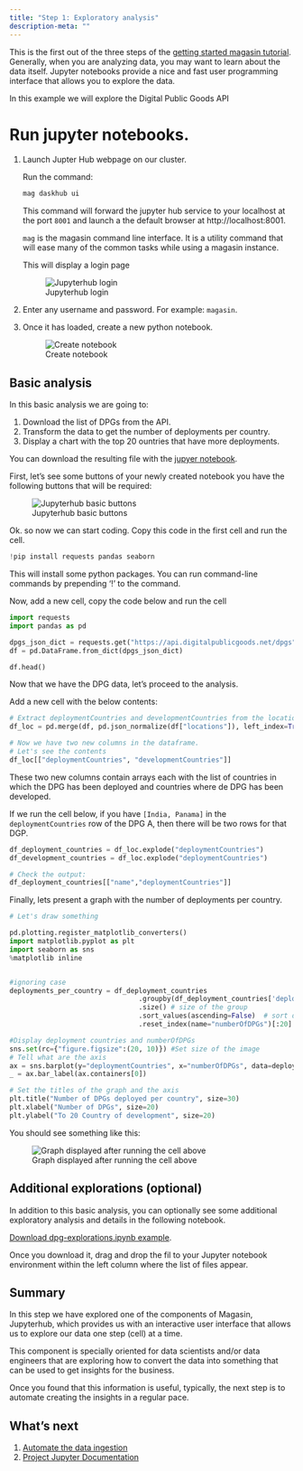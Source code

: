 ```yaml
---
title: "Step 1: Exploratory analysis"
description-meta: ""
---
```


This is the first out of the three steps of the [getting started magasin tutorial](tutorial-overview.qmd). Generally, when you are analyzing data, you may want to learn about the data itself. Jupyter notebooks provide a nice and fast user programming interface that allows you to explore the data.

In this example we will explore the Digital Public Goods API


# Run jupyter notebooks.

1. Launch Jupter Hub webpage on our cluster. 

    Run the command: 

    ```sh
    mag daskhub ui
    ```

   This command will forward the jupyter hub service to your localhost at the port `8001` and launch a the default browser at http://localhost:8001.

   :::{.callout-note}
   `mag` is the magasin command line interface. It is a utility command that will ease many of the common tasks while using a magasin instance. 
   :::

    This will display a login page

     ![Jupyterhub login](../images/get-started/jupyterhub-login.png)



2. Enter any username and password. For example: `magasin`.

3. Once it has loaded, create a new python notebook.  

      ![Create notebook](../images/get-started/jupyterhub-create-python-notebook.png)

## Basic analysis

In this basic analysis we are going to:

1. Download the list of DPGs from the API.
2. Transform the data to get the number of deployments per country.
3. Display a chart with the top 20 ountries that have more deployments.

You can download the resulting file with the [jupyer notebook](https://github.com/unicef/magasin/blob/main/examples/dpg-insights/dpg-basic.ipynb).


First, let's see some buttons of your newly created notebook you have the following buttons that will be required:

   ![Jupyterhub basic buttons](../images/get-started/jupyterhub-basic-ui-cells.png)


Ok. so now we can start coding. Copy this code in the first cell and run the cell.

```python
!pip install requests pandas seaborn
```

This will install some python packages. You can run command-line commands by prepending '!' to the command.

Now, add a new cell, copy the code below and run the cell
```python
import requests
import pandas as pd

dpgs_json_dict = requests.get("https://api.digitalpublicgoods.net/dpgs").json()
df = pd.DataFrame.from_dict(dpgs_json_dict)

df.head()
```

Now that we have the DPG data, let's proceed to the analysis.

Add a new cell with the below contents:
```python
# Extract deploymentCountries and developmentCountries from the locations column.
df_loc = pd.merge(df, pd.json_normalize(df["locations"]), left_index=True, right_index=True)

# Now we have two new columns in the dataframe. 
# Let's see the contents
df_loc[["deploymentCountries", "developmentCountries"]]
```

These two new columns contain arrays each with the list of countries in which the DPG has been deployed and countries where de DPG has been developed.

If we run the cell below, if you have `[India, Panama]` in the `deploymentCountries` row of the DPG A, then there will be two rows for that DGP. 

```python
df_deployment_countries = df_loc.explode("deploymentCountries")
df_development_countries = df_loc.explode("deploymentCountries")

# Check the output:
df_deployment_countries[["name","deploymentCountries"]]
```

Finally, lets present a graph with the number of deployments per country.

```python
# Let's draw something

pd.plotting.register_matplotlib_converters()
import matplotlib.pyplot as plt
import seaborn as sns
%matplotlib inline


#ignoring case
deployments_per_country = df_deployment_countries
                                .groupby(df_deployment_countries['deploymentCountries'].str.lower()) # group by country
                                .size() # size of the group
                                .sort_values(ascending=False)  # sort descending
                                .reset_index(name="numberOfDPGs")[:20] # Only 20

#Display deployment countries and numberOfDPGs
sns.set(rc={"figure.figsize":(20, 10)}) #Set size of the image
# Tell what are the axis
ax = sns.barplot(y="deploymentCountries", x="numberOfDPGs", data=deployments_per_country )
_ = ax.bar_label(ax.containers[0])

# Set the titles of the graph and the axis
plt.title("Number of DPGs deployed per country", size=30)
plt.xlabel("Number of DPGs", size=20)
plt.ylabel("To 20 Country of development", size=20)
```

You should see something like this:

![Graph displayed after running the cell above](../images/get-started/jupyterhub-graph-deployment-countries.png)


## Additional explorations (optional)

In addition to this basic analysis, you can optionally see some additional exploratory analysis and details in the following notebook.

[Download dpg-explorations.ipynb example](https://github.com/unicef/magasin/blob/main/examples/dpg-insights/dpg-insights.ipynb){.btn-action-primary .btn-action .btn .btn-outline-primary  role="button"}.

Once you download it, drag and drop the fil to your Jupyter notebook environment within the left column where the list of files appear.


## Summary

In this step we have explored one of the components of Magasin, Jupyterhub, which provides us with an interactive user interface that allows us to explore our data one step (cell) at a time. 

This component is specially oriented for data scientists and/or data engineers that are exploring how to convert the data into something that can be used to get insights for the business.

Once you found that this information is useful, typically, the next step is to automate creating the insights in a regular pace.

## What's next

1. [Automate the data ingestion](./automate-data-ingestion.qmd)
2. [Project Jupyter Documentation](https://docs.jupyter.org/en/latest/)

<!-- TODO add link to setup jupyter hub -->

